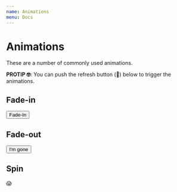 ```yaml
---
name: Animations
menu: Docs
---
```


# Animations

These are a number of commonly used animations.

**PROTIP 🤓**: You can push the refresh button (🔄) below to trigger the animations.


## Fade-in

<Playground>
  <button className="fade-in btn btn--primary p-2">Fade-In</button>
</Playground>

## Fade-out

<Playground>
  <button className="fade-out btn btn--primary p-2 opacity-0">I'm gone</button>
</Playground>

## Spin

<Playground>
  <span className="spin text-lg bg-mystic p-5 rounded-full">😱</span>
</Playground>
